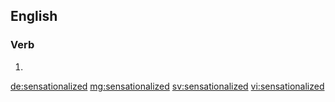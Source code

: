 ==English==

===Verb===
{{head|en|verb form}}

# {{en-past of|sensationalize}}

[[de:sensationalized]]
[[mg:sensationalized]]
[[sv:sensationalized]]
[[vi:sensationalized]]
